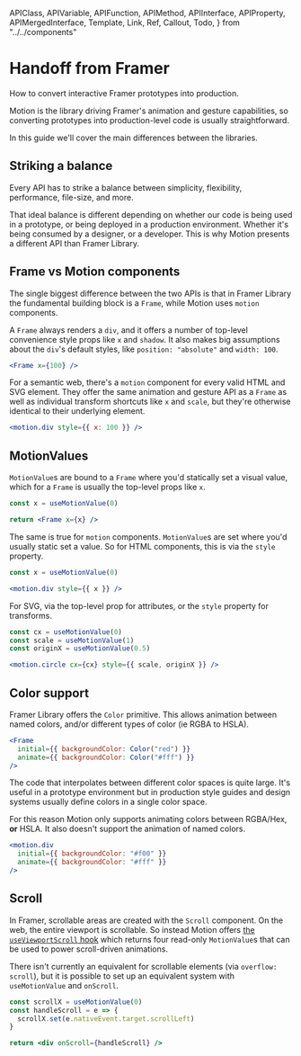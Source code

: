 <!-- 👋 Editing this file? Need help? → https://github.com/framer/api-docs/blob/master/CONTRIBUTING.md -->

  APIClass,
  APIVariable,
  APIFunction,
  APIMethod,
  APIInterface,
  APIProperty,
  APIMergedInterface,
  Template,
  Link,
  Ref,
  Callout,
  Todo,
} from "../../components"


# Handoff from Framer

<span className="lead">
  How to convert interactive Framer prototypes into
  production.
</span>

Motion is the library driving Framer's animation and gesture capabilities, so converting prototypes into production-level code is usually straightforward.

In this guide we'll cover the main differences between the libraries.

## Striking a balance

Every API has to strike a balance between simplicity, flexibility, performance, file-size, and more.

That ideal balance is different depending on whether our code is being used in a prototype, or being deployed in a production environment. Whether it's being consumed by a designer, or a developer. This is why Motion presents a different API than Framer Library.

## Frame vs Motion components

The single biggest difference between the two APIs is that in Framer Library the fundamental building block is a `Frame`, while Motion uses `motion` components.

A `Frame` always renders a `div`, and it offers a number of top-level convenience style props like `x` and `shadow`. It also makes big assumptions about the `div`'s default styles, like `position: "absolute"` and `width: 100`.

```jsx
<Frame x={100} />
```

For a semantic web, there's a `motion` component for every valid HTML and SVG element. They offer the same animation and gesture API as a `Frame` as well as individual transform shortcuts like `x` and `scale`, but they're otherwise identical to their underlying element.

```jsx
<motion.div style={{ x: 100 }} />
```

## MotionValues

`MotionValue`s are bound to a `Frame` where you'd statically set a visual value, which for a `Frame` is usually the top-level props like `x`.

```jsx
const x = useMotionValue(0)

return <Frame x={x} />
```

The same is true for `motion` components. `MotionValue`s are set where you'd usually static set a value. So for HTML components, this is via the `style` property.

```jsx
const x = useMotionValue(0)

<motion.div style={{ x }} />
```

For SVG, via the top-level prop for attributes, or the `style` property for transforms.

```jsx
const cx = useMotionValue(0)
const scale = useMotionValue(1)
const originX = useMotionValue(0.5)

<motion.circle cx={cx} style={{ scale, originX }} />
```

## Color support

Framer Library offers the `Color` primitive. This allows animation between named colors, and/or different types of color (ie RGBA to HSLA).

```jsx
<Frame
  initial={{ backgroundColor: Color("red") }}
  animate={{ backgroundColor: Color("#fff") }}
/>
```

The code that interpolates between different color spaces is quite large. It's useful in a prototype environment but in production style guides and design systems usually define colors in a single color space.

For this reason Motion only supports animating colors between RGBA/Hex, **or** HSLA. It also doesn't support the animation of named colors.

```jsx
<motion.div
  initial={{ backgroundColor: "#f00" }}
  animate={{ backgroundColor: "#fff" }}
/>
```

## Scroll

In Framer, scrollable areas are created with the `Scroll` component. On the web, the entire viewport is scrollable. So instead Motion offers [the `useViewportScroll` hook](/api/motion/motionvalue/#useviewportscroll) which returns four read-only `MotionValue`s that can be used to power scroll-driven animations.

There isn't currently an equivalent for scrollable elements (via `overflow: scroll`), but it is possible to set up an equivalent system with `useMotionValue` and `onScroll`.

```jsx
const scrollX = useMotionValue(0)
const handleScroll = e => {
  scrollX.set(e.nativeEvent.target.scrollLeft)
}

return <div onScroll={handleScroll} />
```
